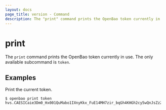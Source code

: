 ```yaml
---
layout: docs
page_title: version - Command
description: The "print" command prints the OpenBao token currently in use.
---
```


# print

The `print` command prints the OpenBao token currently in use. The only available subcommand is `token`.

## Examples

Print the current token.

```shell-session
$ openbao print token
hvs.CAESICaie3Dm0_Hx001QuMabo1IXnyKkx_FuE14MH7zir_bqGh4KHGh2cy5wQnJsZzZ6WG82b29HUlI3eFdEQ0NPQzQ
```
